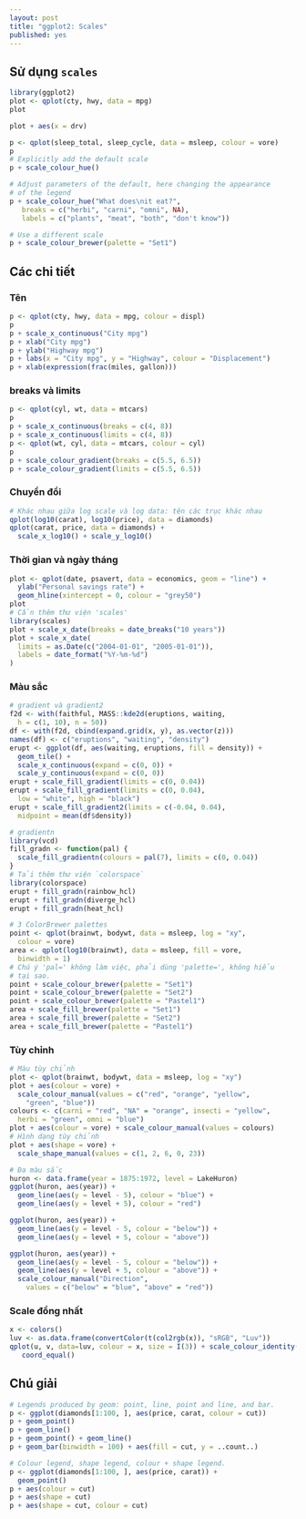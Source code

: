 ```yaml
---
layout: post
title: "ggplot2: Scales"
published: yes
---
```


## Sử dụng `scales`

```r
library(ggplot2)
plot <- qplot(cty, hwy, data = mpg)
plot

plot + aes(x = drv)
```

```r
p <- qplot(sleep_total, sleep_cycle, data = msleep, colour = vore)
p 
# Explicitly add the default scale
p + scale_colour_hue()

# Adjust parameters of the default, here changing the appearance 
# of the legend
p + scale_colour_hue("What does\nit eat?", 
   breaks = c("herbi", "carni", "omni", NA), 
   labels = c("plants", "meat", "both", "don't know"))

# Use a different scale
p + scale_colour_brewer(palette = "Set1")
```

## Các chi tiết

### Tên

```r
p <- qplot(cty, hwy, data = mpg, colour = displ)
p
p + scale_x_continuous("City mpg")
p + xlab("City mpg")
p + ylab("Highway mpg")
p + labs(x = "City mpg", y = "Highway", colour = "Displacement")
p + xlab(expression(frac(miles, gallon)))
```

### breaks và limits

```r
p <- qplot(cyl, wt, data = mtcars)
p
p + scale_x_continuous(breaks = c(4, 8))
p + scale_x_continuous(limits = c(4, 8))
p <- qplot(wt, cyl, data = mtcars, colour = cyl)
p
p + scale_colour_gradient(breaks = c(5.5, 6.5))
p + scale_colour_gradient(limits = c(5.5, 6.5))
```

### Chuyển đổi

```r
# Khác nhau giữa log scale và log data: tên các trục khác nhau
qplot(log10(carat), log10(price), data = diamonds)
qplot(carat, price, data = diamonds) + 
  scale_x_log10() + scale_y_log10()
```

### Thời gian và ngày tháng

```r
plot <- qplot(date, psavert, data = economics, geom = "line") + 
  ylab("Personal savings rate") +
  geom_hline(xintercept = 0, colour = "grey50")
plot
# Cần thêm thư viện 'scales'
library(scales)
plot + scale_x_date(breaks = date_breaks("10 years"))
plot + scale_x_date(
  limits = as.Date(c("2004-01-01", "2005-01-01")),
  labels = date_format("%Y-%m-%d")
)
```

### Màu sắc

```r
# gradient và gradient2
f2d <- with(faithful, MASS::kde2d(eruptions, waiting, 
  h = c(1, 10), n = 50))
df <- with(f2d, cbind(expand.grid(x, y), as.vector(z)))
names(df) <- c("eruptions", "waiting", "density")
erupt <- ggplot(df, aes(waiting, eruptions, fill = density)) +
  geom_tile() +
  scale_x_continuous(expand = c(0, 0)) + 
  scale_y_continuous(expand = c(0, 0))
erupt + scale_fill_gradient(limits = c(0, 0.04))
erupt + scale_fill_gradient(limits = c(0, 0.04), 
  low = "white", high = "black") 
erupt + scale_fill_gradient2(limits = c(-0.04, 0.04), 
  midpoint = mean(df$density)) 

# gradientn
library(vcd)
fill_gradn <- function(pal) {
  scale_fill_gradientn(colours = pal(7), limits = c(0, 0.04))
}
# Tải thêm thư viện `colorspace`
library(colorspace)
erupt + fill_gradn(rainbow_hcl)
erupt + fill_gradn(diverge_hcl)
erupt + fill_gradn(heat_hcl)

# 3 ColorBrewer palettes
point <- qplot(brainwt, bodywt, data = msleep, log = "xy", 
  colour = vore)
area <- qplot(log10(brainwt), data = msleep, fill = vore, 
  binwidth = 1)
# Chú ý 'pal=' không làm việc, phải dùng 'palette=', không hiểu
# tại sao.
point + scale_colour_brewer(palette = "Set1")
point + scale_colour_brewer(palette = "Set2")
point + scale_colour_brewer(palette = "Pastel1")
area + scale_fill_brewer(palette = "Set1")
area + scale_fill_brewer(palette = "Set2")
area + scale_fill_brewer(palette = "Pastel1")
```

### Tùy chỉnh

```r
# Màu tùy chỉnh
plot <- qplot(brainwt, bodywt, data = msleep, log = "xy")
plot + aes(colour = vore) + 
  scale_colour_manual(values = c("red", "orange", "yellow", 
    "green", "blue"))
colours <- c(carni = "red", "NA" = "orange", insecti = "yellow", 
  herbi = "green", omni = "blue")
plot + aes(colour = vore) + scale_colour_manual(values = colours)
# Hình dạng tùy chỉnh
plot + aes(shape = vore) + 
  scale_shape_manual(values = c(1, 2, 6, 0, 23))

# Đa màu sắc
huron <- data.frame(year = 1875:1972, level = LakeHuron)
ggplot(huron, aes(year)) +
  geom_line(aes(y = level - 5), colour = "blue") + 
  geom_line(aes(y = level + 5), colour = "red")

ggplot(huron, aes(year)) +
  geom_line(aes(y = level - 5, colour = "below")) + 
  geom_line(aes(y = level + 5, colour = "above"))

ggplot(huron, aes(year)) +
  geom_line(aes(y = level - 5, colour = "below")) + 
  geom_line(aes(y = level + 5, colour = "above")) + 
  scale_colour_manual("Direction", 
    values = c("below" = "blue", "above" = "red"))
```

### Scale đồng nhất

```r
x <- colors()
luv <- as.data.frame(convertColor(t(col2rgb(x)), "sRGB", "Luv"))
qplot(u, v, data=luv, colour = x, size = I(3)) + scale_colour_identity() +
   coord_equal()
```

## Chú giải

```r
# Legends produced by geom: point, line, point and line, and bar.
p <- ggplot(diamonds[1:100, ], aes(price, carat, colour = cut))
p + geom_point()
p + geom_line()
p + geom_point() + geom_line()
p + geom_bar(binwidth = 100) + aes(fill = cut, y = ..count..)

# Colour legend, shape legend, colour + shape legend.
p <- ggplot(diamonds[1:100, ], aes(price, carat)) +  
  geom_point()
p + aes(colour = cut)
p + aes(shape = cut)
p + aes(shape = cut, colour = cut)
```
